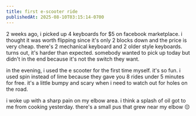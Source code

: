```yaml
---
title: first e-scooter ride
publishedAt: 2025-08-10T03:15:14-0700
---
```


2 weeks ago, i picked up 4 keyboards for $5 on facebook marketplace. i thought it was worth flipping since it's only 2 blocks down and the price is very cheap.
there's 2 mechanical keyboard and 2 older style keyboards. turns out, it's harder than expected. somebody wanted to pick up today but didn't in the end because it's not the switch they want.

in the evening, i used the e scooter for the first time myself. it's so fun. i used spin instead of lime because they gave you 8 rides under 5 minutes for free.
it's a little bumpy and scary when i need to watch out for holes on the road.

i woke up with a sharp pain on my elbow area. i think a splash of oil got to me from cooking yesterday. there's a small pus that grew near my elbow 😔
